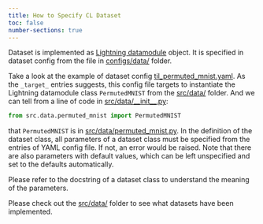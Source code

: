 ```yaml
---
title: How to Specify CL Dataset
toc: false
number-sections: true
---
```



Dataset is implemented as [Lightning datamodule](https://lightning.ai/docs/pytorch/stable/data/datamodule.html) object. It is specified in dataset config from the file in [configs/data/](https://github.com/pengxiang-wang/continual-learning-arena/blob/main/configs/data) folder.

Take a look at the example of dataset config [til_permuted_mnist.yaml](https://github.com/pengxiang-wang/continual-learning-arena/blob/main/configs/data/til_permuted_mnist.yaml). As the `_target_` entries suggests, this config file targets to instantiate the Lightning datamodule class `PermutedMNIST` from the [src/data/](https://github.com/pengxiang-wang/continual-learning-arena/blob/main/src/data) folder. And we can tell from a line of code in [src/data/\_\_init\_\_.py](src/data/__init__.py):

```python
from src.data.permuted_mnist import PermutedMNIST
```

that `PermutedMNIST` is in [src/data/permuted_mnist.py](src/data/permuted_mnist.py). In the definition of the dataset class, all parameters of a dataset class must be specified from the entries of YAML config file. If not, an error would be raised. Note that there are also parameters with default values, which can be left unspecified and set to the defaults automatically.

Please refer to the docstring of a dataset class to understand the meaning of the parameters.

Please check out the [src/data/](https://github.com/pengxiang-wang/continual-learning-arena/blob/main/src/data) folder to see what datasets have been implemented.

